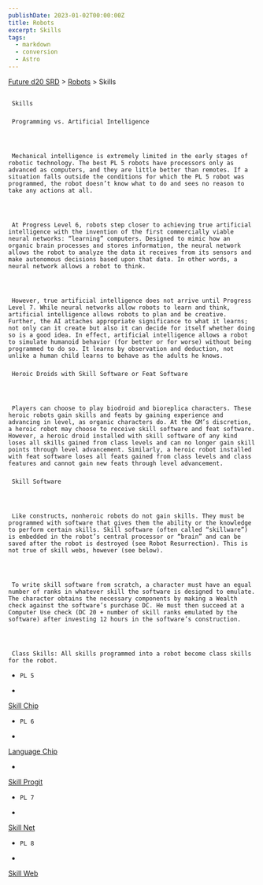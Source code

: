 ```yaml
---
publishDate: 2023-01-02T00:00:00Z
title: Robots
excerpt: Skills
tags:
  - markdown
  - conversion
  - Astro
---
```







[Future d20 SRD](/#futureD20)
     > [Robots](future-d20-srd-robots-index)
     > Skills
    





## 
     Skills
    


### 
     Programming vs. Artificial Intelligence
    



     Mechanical intelligence is extremely limited in the early stages of robotic technology. The best PL 5 robots have processors only as advanced as computers, and they are little better than remotes. If a situation falls outside the conditions for which the PL 5 robot was programmed, the robot doesn’t know what to do and sees no reason to take any actions at all.
    



     At Progress Level 6, robots step closer to achieving true artificial intelligence with the invention of the first commercially viable neural networks: “learning” computers. Designed to mimic how an organic brain processes and stores information, the neural network allows the robot to analyze the data it receives from its sensors and make autonomous decisions based upon that data. In other words, a neural network allows a robot to think.
    



     However, true artificial intelligence does not arrive until Progress Level 7. While neural networks allow robots to learn and think, artificial intelligence allows robots to plan and be creative. Further, the AI attaches appropriate significance to what it learns; not only can it create but also it can decide for itself whether doing so is a good idea. In effect, artificial intelligence allows a robot to simulate humanoid behavior (for better or for worse) without being programmed to do so. It learns by observation and deduction, not unlike a human child learns to behave as the adults he knows.
    


### 
     Heroic Droids with Skill Software or Feat Software
    



     Players can choose to play biodroid and bioreplica characters. These heroic robots gain skills and feats by gaining experience and advancing in level, as organic characters do. At the GM’s discretion, a heroic robot may choose to receive skill software and feat software. However, a heroic droid installed with skill software of any kind loses all skills gained from class levels and can no longer gain skill points through level advancement. Similarly, a heroic robot installed with feat software loses all feats gained from class levels and class features and cannot gain new feats through level advancement.
    


### 
     Skill Software
    



     Like constructs, nonheroic robots do not gain skills. They must be programmed with software that gives them the ability or the knowledge to perform certain skills. Skill software (often called “skillware”) is embedded in the robot’s central processor or “brain” and can be saved after the robot is destroyed (see Robot Resurrection). This is not true of skill webs, however (see below).
    



     To write skill software from scratch, a character must have an equal number of ranks in whatever skill the software is designed to emulate. The character obtains the necessary components by making a Wealth check against the software’s purchase DC. He must then succeed at a Computer Use check (DC 20 + number of skill ranks emulated by the software) after investing 12 hours in the software’s construction.
    



     Class Skills: All skills programmed into a robot become class skills for the robot.
    


- 
      PL 5
     
- 
[Skill Chip](future-d20-srd-robots-skills-skill-chip)

- 
      PL 6
     
- 
[Language Chip](future-d20-srd-robots-skills-language-chip)

- 
[Skill Progit](future-d20-srd-robots-skills-skill-progit)

- 
      PL 7
     
- 
[Skill Net](future-d20-srd-robots-skills-skill-net)

- 
      PL 8
     
- 
[Skill Web](future-d20-srd-robots-skills-skill-web)





